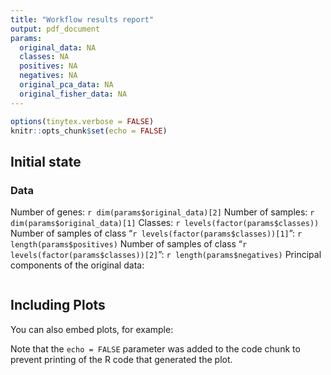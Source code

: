 ```yaml
---
title: "Workflow results report"
output: pdf_document
params:
  original_data: NA
  classes: NA
  positives: NA
  negatives: NA
  original_pca_data: NA
  original_fisher_data: NA
---
```

```r
options(tinytex.verbose = FALSE)
knitr::opts_chunk$set(echo = FALSE) 
```
## Initial state
### Data
Number of genes: `r dim(params$original_data)[2]`\newline
Number of samples: `r dim(params$original_data)[1]`\newline
Classes: `r levels(factor(params$classes))` \newline
Number of samples of class "`r levels(factor(params$classes))[1]`": `r length(params$positives)`\newline
Number of samples of class "`r levels(factor(params$classes))[2]`": `r length(params$negatives)`\newline
Principal components of the original data:
```r

```

## Including Plots

You can also embed plots, for example:

Note that the `echo = FALSE` parameter was added to the code chunk to prevent printing of the R code that generated the plot.
